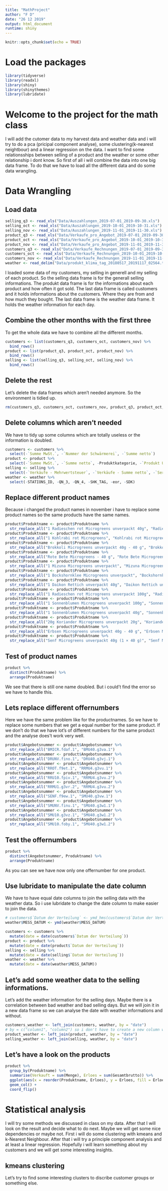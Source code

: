 ```yaml
---
title: "MathProject"
author: "F D"
date: "26 12 2019"
output: html_document
runtime: shiny
---
```


```r
knitr::opts_chunk$set(echo = TRUE)
```
# Load the packages

```r
library(tidyverse)
library(readxl)
library(shiny)
library(shinythemes)
library(lubridate)
```


# Welcome to the project for the math class

I will add the cutomer data to my harvest data and weather data and i will try to do a pca (pricipal component analyse), some clustering(k-nearest neightbour) and a linear regression on the data. I want to find some relationsships between selling of a product and the weather or some other relationship i dont know. So first of all i will combine the data into one big data frame. To do that we have to load all the different data and do some data wrangling. 

# Data Wrangling

## Load data

```r
selling_q3 <- read_xls("Data/Auszahlungen_2019-07-01_2019-09-30.xls")
selling_oct <- read_xls("Data/Auszahlungen_2019-10-01_2019-10-31.xls")
selling_nov <- read_xls("Data/Auszahlungen_2019-11-01_2019-11-30.xls")
product_q3 <- read_xls("Data/Verkaufe_pro_Angebot_2019-07-01_2019-09-30.xls")
product_oct <- read_xls("Data/Verkaufe_pro_Angebot_2019-10-01_2019-10-31.xls")
product_nov <- read_xls("Data/Verkaufe_pro_Angebot_2019-11-01_2019-11-30.xls")
customers_q3 <- read_xls("Data/Verkaufe_Rechnungen_2019-07-01_2019-09-30.xls")
customers_oct <- read_xls("Data/Verkaufe_Rechnungen_2019-10-01_2019-10-31.xls")
customers_nov <- read_xls("Data/Verkaufe_Rechnungen_2019-11-01_2019-11-30.xls")
weather <- read_delim("Data/produkt_klima_tag_20180517_20191117_02564.txt", ";", escape_double = FALSE, trim_ws = TRUE)
```

I loaded some data of my customers, my selling in generell and my selling of each product. So the selling data frame is for the generall selling informations. The produkt data frame is for the informations about each product and how often it got sold. The last data frame is called customers and it holds informations about the customers. Where they are from and how much they bought. The last data frame is the weather data frame. It holds the weather information for each day.

## Combine the other months with the first three

To get the whole data we have to combine all the different months.

```r
customers <- list(customers_q3, customers_oct, customers_nov) %>%
  bind_rows()
product <- list(product_q3, product_oct, product_nov) %>%
  bind_rows()
selling <- list(selling_q3, selling_oct, selling_nov) %>%
  bind_rows()
```

## Delete the rest

Let's delete the data frames which aren't needed anymore. So the environment is tidied up.

```r
rm(customers_q3, customers_oct, customers_nov, product_q3, product_oct, product_nov, selling_q3, selling_oct, selling_nov)
```


## Delete columns which aren't needed

We have to tidy up some columns which are totally useless or the information is doubled.

```r
customers <- customers %>%
  select(-`Summe MwSt.`, -`Nummer der Schwärmerei`, -`Summe netto`)
product <- product %>%
  select(-`Summe MwSt.`, -`Summe netto`, -Produktkategorie, -`Produkt Unterkategorie`)
selling <- selling %>%
  select(-`Verkäufe - Mehrwertsteuer`, -`Verkäufe - Summe netto`, -`Servicegebühr - Mehrwertsteuersatz 19%`, -`Servicegebühr - wenn der Rechnungsempfänger die MwSt. nicht in Rechnung stellt`, -`Einkäufe - Summe netto`, -`Einkäufe - Mehrwertsteuer`)
weather <- weather %>%
  select(-STATIONS_ID, -QN_3, -QN_4, -SHK_TAG, -eor, -SDK)
```


## Replace different product names

Because i changed the product names in november i have to replace some product names so the same products have the same names.

```r
product$Produktname <- product$Produktname %>%
  str_replace_all("1 Radieschen rot Microgreens unverpackt 40g", "Radieschen rot Microgreens unverpackt (1 × 40 g)")
product$Produktname <- product$Produktname %>%
  str_replace_all("1 Kohlrabi rot Microgreens", "Kohlrabi rot Microgreens unverpackt (1 x 40 g)")
product$Produktname <- product$Produktname %>%
  str_replace_all("Brokkoli Microgreens unverpackt 40g - 40 g", "Brokkoli Microgreens unverpackt (1 x 40 g)")
product$Produktname <- product$Produktname %>%
  str_replace_all("Rote Bete Microgreens - 40 g", "Rote Bete Microgreens unverpackt (1 × 40 g)")
product$Produktname <- product$Produktname %>%
  str_replace_all("1 Mizuna Microgreens unverpackt", "Mizuna Microgreens unverpackt (1 x 40 g)")
product$Produktname <- product$Produktname %>%
  str_replace_all("1 Bockshornklee Microgreens unverpackt", "Bockshornklee Microgreens unverpackt (1 x 40 g)")
product$Produktname <- product$Produktname %>%
  str_replace_all("1 Daikon Rettich unverpackt 40g", "Daikon Rettich unverpackt (1 × 40 g)")
product$Produktname <- product$Produktname %>%
  str_replace_all("1 Radieschen rot Microgreens unverpackt 100g", "Radieschen rot Microgreens unverpackt (1 × 100 g)")
product$Produktname <- product$Produktname %>%
  str_replace_all("1 Sonnenblumen Microgreens unverpackt 100g", "Sonnenblumen Microgreens unverpackt (1 × 100 g)")
product$Produktname <- product$Produktname %>%
  str_replace_all("1 Sonnenblumen Microgreens unverpackt 40g", "Sonnenblumen Microgreens unverpackt (1 × 40 g)")
product$Produktname <- product$Produktname %>%
  str_replace_all("20g Koriander Microgreens unverpackt 20g", "Koriander Microgreens unverpackt (1 × 20 g)")
product$Produktname <- product$Produktname %>%
  str_replace_all("Erbsen Microgreens unverpackt 40g - 40 g", "Erbsen Microgreens unverpackt (1 × 40 g)")
product$Produktname <- product$Produktname %>%
  str_replace_all("Senf Microgreens unverpackt 40g (1 × 40 g)", "Senf Microgreens unverpackt (1 × 40 g)")
```


## Test of product names

```r
product %>%
  distinct(Produktname) %>%
  arrange(Produktname)
```

We see that there is still one name doubled. But i could't find the error so we have to handle this.

## Lets replace different offernumbers

Here we have the same problem like for the productnames. So we have to replace some numbers that we get a equal number for the same product. If we don't do that we have lot's of different numbers for the same product and the analyse does't work very well.

```r
product$Angebotsnummer <- product$Angebotsnummer %>%
  str_replace_all("BMICR.fdaf.1", "BMU40.g3va.1")
product$Angebotsnummer <- product$Angebotsnummer %>%
  str_replace_all("DRUNV.fino.1", "DRU40.g3vj.1")
product$Angebotsnummer <- product$Angebotsnummer %>%
  str_replace_all("RROT.f9et.1", "RRMU4.g3vu.1")
product$Angebotsnummer <- product$Angebotsnummer %>%
  str_replace_all("RRU10.fpiv.1", "RRMU4.g3vu.2")
product$Angebotsnummer <- product$Angebotsnummer %>%
  str_replace_all("RRMU1.g3vr.2", "RRMU4.g3vu.2")
product$Angebotsnummer <- product$Angebotsnummer %>%
  str_replace_all("SENF.f9ew.1", "SMU40.g3vw.1")
product$Angebotsnummer <- product$Angebotsnummer %>%
  str_replace_all("SMUNV.finu.1", "SMU40.g3w1.1")
product$Angebotsnummer <- product$Angebotsnummer %>%
  str_replace_all("SMU10.g3vz.1", "SMU40.g3w1.2")
product$Angebotsnummer <- product$Angebotsnummer %>%
  str_replace_all("SMU10.foby.1", "SMU40.g3w1.2")


```

## Test the offernumbers

```r
product %>%
  distinct(Angebotsnummer, Produktname) %>%
  arrange(Produktname)
```

As you can see we have now only one offernumber for one product.

## Use lubridate to manipulate the date column

We have to have equal date columns to join the selling data with the weather data. So i use lubridate to change the date column to make easier to join the data.

```r
# customers$`Datum der Verteilung` <- ymd_hms(customers$`Datum der Verteilung`) maybe we have to extract only the date
weather$MESS_DATUM <- ymd(weather$MESS_DATUM)

customers <- customers %>%
  mutate(date = date(customers$`Datum der Verteilung`))
product <- product %>%
  mutate(date = date(product$`Datum der Verteilung`))
selling <- selling %>%
  mutate(date = date(selling$`Datum der Verteilung`))
weather <- weather %>%
  mutate(date = date(weather$MESS_DATUM))
```


## Let's add some weather data to the selling informations.

Let's add the weather information for the selling days. Maybe there is a correlation between bad weather and bad selling days. But we will join it in a new data frame so we can analyse the date with weather informations and without.

```r
customers_weather <- left_join(customers, weather, by = "date") 
# by = c("column1", "column2") so i don't have to create a new column with is equal in every data frame
product_weather <- left_join(product, weather, by = "date")
selling_weather <- left_join(selling, weather, by = "date")
```


## Let's have a look on the products

```r
product %>%
  group_by(Produktname) %>%
  summarise(Verkauft = sum(Menge), Erloes = sum(Gesamtbrutto)) %>%
  ggplot(aes(x = reorder(Produktname, Erloes), y = Erloes, fill = Erloes)) +
  geom_col() +
  coord_flip()
```

# Statistical analysis

I will try some methods we discussed in class on my data. After that I will look on the result and decide what to do next. Maybe we will get some nice dependencies or maybe not. First i will do some clustering with kmeans and k-Nearest Neighbour. After that i will try a principle component analysis and at least a linear regression. Hopefully i will learn something about my customers and we will get some interesting insights.

## kmeans clustering

Let's try to find some interesting clusters to discribe customer groups or something else.

```r

```

